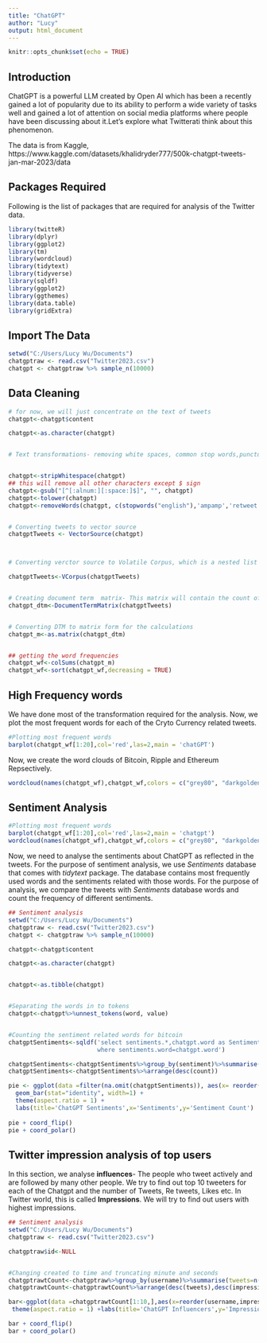 ```yaml
---
title: "ChatGPT"
author: "Lucy"
output: html_document
---
```


```r
knitr::opts_chunk$set(echo = TRUE)
```

## Introduction

ChatGPT is a powerful LLM created by Open AI which has been a recently gained a lot of popularity due to its ability to perform a wide variety of tasks well and gained a lot of attention on social media platforms where people have been discussing about it.Let’s explore what Twitterati think about this phenomenon.

The data is from Kaggle, https://www.kaggle.com/datasets/khalidryder777/500k-chatgpt-tweets-jan-mar-2023/data

## Packages Required

Following is the list of packages that are required for analysis of the Twitter data. 

```r
library(twitteR)
library(dplyr)
library(ggplot2)
library(tm)
library(wordcloud)
library(tidytext)
library(tidyverse)
library(sqldf)
library(ggplot2)
library(ggthemes)
library(data.table)
library(gridExtra)

```



## Import The Data

```r
setwd("C:/Users/Lucy Wu/Documents")
chatgptraw <- read.csv("Twitter2023.csv")
chatgpt <- chatgptraw %>% sample_n(10000)

```

## Data Cleaning

```r
# for now, we will just concentrate on the text of tweets
chatgpt<-chatgpt$content

chatgpt<-as.character(chatgpt)


# Text transformations- removing white spaces, common stop words,punctuation 


chatgpt<-stripWhitespace(chatgpt)
## this will remove all other characters except $ sign
chatgpt<-gsub("[^[:alnum:][:space:]$]", "", chatgpt) 
chatgpt<-tolower(chatgpt)
chatgpt<-removeWords(chatgpt, c(stopwords("english"),'ampamp','retweet','just','comment','will','chatgpt','gpt','chat','like','ai','use', 'new', 'now', 'get', 'using', 'one', 'time','ask', 'know','make', 'also'))


# Converting tweets to vector source
chatgptTweets <- VectorSource(chatgpt)



# Converting verctor source to Volatile Corpus, which is a nested list ($content and $meta). This helps extracting individual tweets 

chatgptTweets<-VCorpus(chatgptTweets)


# Creating document term  matrix- This matrix will contain the count of each word used in all of the tweets. 
chatgpt_dtm<-DocumentTermMatrix(chatgptTweets)


# Converting DTM to matrix form for the calculations
chatgpt_m<-as.matrix(chatgpt_dtm)


## getting the word frequencies
chatgpt_wf<-colSums(chatgpt_m)
chatgpt_wf<-sort(chatgpt_wf,decreasing = TRUE)

```



## High Frequency words

We have done most of the transformation required for the analysis.  Now, we plot the most frequent words for each of the Cryto Currency related tweets.

```r
#Plotting most frequent words
barplot(chatgpt_wf[1:20],col='red',las=2,main = 'chatGPT')

```

Now, we create the word clouds of Bitcoin, Ripple and Ethereum Repsectively.

```r
wordcloud(names(chatgpt_wf),chatgpt_wf,colors = c("grey80", "darkgoldenrod1", "tomato"),max.words = 100)

```



## Sentiment Analysis
```r
#Plotting most frequent words
barplot(chatgpt_wf[1:20],col='red',las=2,main = 'chatgpt')
wordcloud(names(chatgpt_wf),chatgpt_wf,colors = c("grey80", "darkgoldenrod1", "tomato"),max.words = 100)
```




Now, we need to analyse the sentiments about ChatGPT as reflected in the tweets. For the purpose of sentiment analysis, we use *Sentiments* database that comes with *tidytext* package. The database contains most frequently used words and the sentiments related with those words. For the purpose of analysis, we compare the tweets with *Sentiments* database words and count the frequency of different sentiments.

```r

## Sentiment analysis
setwd("C:/Users/Lucy Wu/Documents")
chatgptraw <- read.csv("Twitter2023.csv")
chatgpt <- chatgptraw %>% sample_n(10000)
```

```r
chatgpt<-chatgpt$content

chatgpt<-as.character(chatgpt)


chatgpt<-as.tibble(chatgpt)


#Separating the words in to tokens
chatgpt<-chatgpt%>%unnest_tokens(word, value)


#Counting the sentiment related words for bitcoin
chatgptSentiments<-sqldf('select sentiments.*,chatgpt.word as SentimentWord from sentiments, chatgpt
                         where sentiments.word=chatgpt.word')

chatgptSentiments<-chatgptSentiments%>%group_by(sentiment)%>%summarise(count=n())
chatgptSentiments<-chatgptSentiments%>%arrange(desc(count))

```




```r


pie <- ggplot(data =filter(na.omit(chatgptSentiments)), aes(x= reorder(sentiment,count), y =count, fill=sentiment)) +
  geom_bar(stat="identity", width=1) +
  theme(aspect.ratio = 1) +
  labs(title='ChatGPT Sentiments',x='Sentiments',y='Sentiment Count')
       
pie + coord_flip()
pie + coord_polar()

```

## Twitter impression analysis of top users

In this section, we analyse **influences**- The people who tweet actively and are followed by many other people. We try to find out top 10 tweeters for each of the Chatgpt and the number of Tweets, Re tweets, Likes etc. In Twitter world, this is called **Impressions**. We will try to find out users with highest impressions.

```r

## Sentiment analysis
setwd("C:/Users/Lucy Wu/Documents")
chatgptraw <- read.csv("Twitter2023.csv")

```


```r


chatgptraw$id<-NULL


#Changing created to time and truncating minute and seconds
chatgptrawtCount<-chatgptraw%>%group_by(username)%>%summarise(tweets=n(),impressions=sum(retweet_count)+sum(like_count))
chatgptrawtCount<-chatgptrawtCount%>%arrange(desc(tweets),desc(impressions))

bar<-ggplot(data =chatgptrawtCount[1:10,],aes(x=reorder(username,impressions),y = impressions,fill = username))+geom_bar(stat='identity',alpha=0.5)+
 theme(aspect.ratio = 1) +labs(title='ChatGPT Influencers',y='Impressions',x='UserNames')+coord_flip()

bar + coord_flip()
bar + coord_polar()
```

